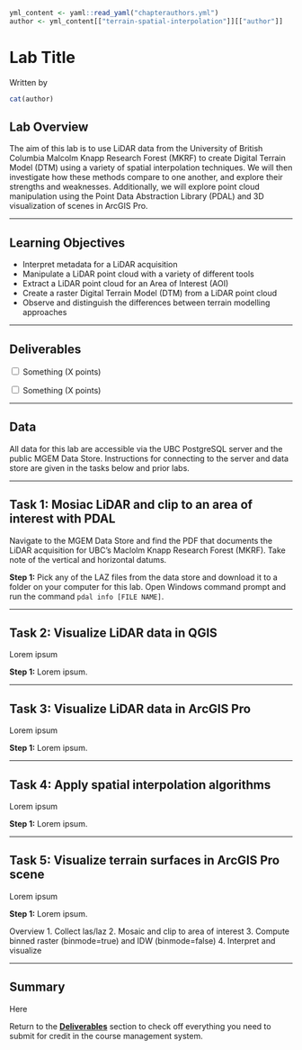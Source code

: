 ```r
yml_content <- yaml::read_yaml("chapterauthors.yml")
author <- yml_content[["terrain-spatial-interpolation"]][["author"]]
```
# Lab Title {#terrain-spatial-interpolation}

Written by
```r
cat(author)
```

## Lab Overview {.unnumbered}

The aim of this lab is to use LiDAR data from the University of British Columbia Malcolm Knapp Research Forest (MKRF) to create Digital Terrain Model (DTM) using a variety of spatial interpolation techniques. We will then investigate how these methods compare to one another, and explore their strengths and weaknesses. Additionally, we will explore point cloud manipulation using the Point Data Abstraction Library (PDAL) and 3D visualization of scenes in ArcGIS Pro.

------------------------------------------------------------------------

## Learning Objectives {.unnumbered}

- Interpret metadata for a LiDAR acquisition
- Manipulate a LiDAR point cloud with a variety of different tools
- Extract a LiDAR point cloud for an Area of Interest (AOI)
- Create a raster Digital Terrain Model (DTM) from a LiDAR point cloud
- Observe and distinguish the differences between terrain modelling approaches

------------------------------------------------------------------------

## Deliverables {#lab1-deliverables .unnumbered}

<input type="checkbox" unchecked> Something (X points)</input>

<input type="checkbox" unchecked> Something (X points)</input>

------------------------------------------------------------------------

## Data {.unnumbered}

All data for this lab are accessible via the UBC PostgreSQL server and the public MGEM Data Store. Instructions for connecting to the server and data store are given in the tasks below and prior labs.

------------------------------------------------------------------------

## Task 1: Mosiac LiDAR and clip to an area of interest with PDAL {.unnumbered}

Navigate to the MGEM Data Store and find the PDF that documents the LiDAR acquisition for UBC's Maclolm Knapp Research Forest (MKRF). Take note of the vertical and horizontal datums.

**Step 1:** Pick any of the LAZ files from the data store and download it to a folder on your computer for this lab. Open Windows command prompt and run the command `pdal info [FILE NAME]`.

------------------------------------------------------------------------

## Task 2: Visualize LiDAR data in QGIS {.unnumbered}

Lorem ipsum

**Step 1:** Lorem ipsum.

------------------------------------------------------------------------

## Task 3: Visualize LiDAR data in ArcGIS Pro {.unnumbered}

Lorem ipsum

**Step 1:** Lorem ipsum.

------------------------------------------------------------------------

## Task 4: Apply spatial interpolation algorithms {.unnumbered}

Lorem ipsum

**Step 1:** Lorem ipsum.

------------------------------------------------------------------------

## Task 5: Visualize terrain surfaces in ArcGIS Pro scene {.unnumbered}

Lorem ipsum

**Step 1:** Lorem ipsum.

Overview
1. Collect las/laz
2. Mosaic and clip to area of interest
3. Compute binned raster (binmode=true) and IDW (binmode=false)
4. Interpret and visualize

------------------------------------------------------------------------

## Summary {.unnumbered}

Here

Return to the **[Deliverables](#lab1-deliverables)** section to check off everything you need to submit for credit in the course management system.

